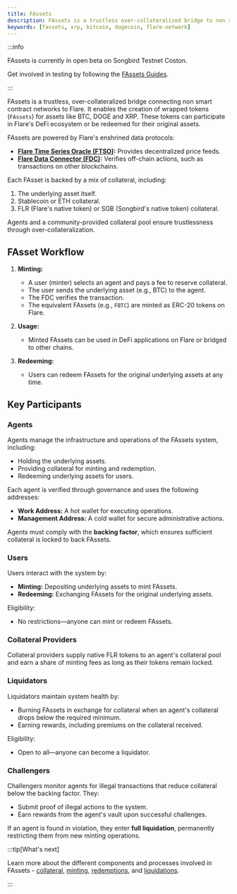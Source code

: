 ```yaml
---
title: FAssets
description: FAssets is a trustless over-collateralized bridge to non smart contract networks to Flare.
keywords: [fassets, xrp, bitcoin, dogecoin, flare-network]
---
```


:::info

FAssets is currently in open beta on Songbird Testnet Coston.

Get involved in testing by following the [FAssets Guides](/category/fassets-guides).

:::

FAssets is a trustless, over-collateralized bridge connecting non smart contract networks to Flare.
It enables the creation of wrapped tokens (`FAssets`) for assets like BTC, DOGE and XRP.
These tokens can participate in Flare's DeFi ecosystem or be redeemed for their original assets.

FAssets are powered by Flare's enshrined data protocols:

- **[Flare Time Series Oracle (FTSO)](/ftso/overview):** Provides decentralized price feeds.
- **[Flare Data Connector (FDC)](/fdc/overview):** Verifies off-chain actions, such as transactions on other blockchains.

Each FAsset is backed by a mix of collateral, including:

1. The underlying asset itself.
2. Stablecoin or ETH collateral.
3. FLR (Flare's native token) or SGB (Songbird's native token) collateral.

Agents and a community-provided collateral pool ensure trustlessness through over-collateralization.

## FAsset Workflow

1. **Minting:**

   - A user (minter) selects an agent and pays a fee to reserve collateral.
   - The user sends the underlying asset (e.g., BTC) to the agent.
   - The FDC verifies the transaction.
   - The equivalent FAssets (e.g., `FBTC`) are minted as ERC-20 tokens on Flare.

2. **Usage:**

   - Minted FAssets can be used in DeFi applications on Flare or bridged to other chains.

3. **Redeeming:**
   - Users can redeem FAssets for the original underlying assets at any time.

## Key Participants

### Agents

Agents manage the infrastructure and operations of the FAssets system, including:

- Holding the underlying assets.
- Providing collateral for minting and redemption.
- Redeeming underlying assets for users.

Each agent is verified through governance and uses the following addresses:

- **Work Address:** A hot wallet for executing operations.
- **Management Address:** A cold wallet for secure administrative actions.

Agents must comply with the **backing factor**, which ensures sufficient collateral is locked to back FAssets.

### Users

Users interact with the system by:

- **Minting:** Depositing underlying assets to mint FAssets.
- **Redeeming:** Exchanging FAssets for the original underlying assets.

Eligibility:

- No restrictions—anyone can mint or redeem FAssets.

### Collateral Providers

Collateral providers supply native FLR tokens to an agent's collateral pool and earn a share of minting fees as long as their tokens remain locked.

### Liquidators

Liquidators maintain system health by:

- Burning FAssets in exchange for collateral when an agent's collateral drops below the required minimum.
- Earning rewards, including premiums on the collateral received.

Eligibility:

- Open to all—anyone can become a liquidator.

### Challengers

Challengers monitor agents for illegal transactions that reduce collateral below the backing factor. They:

- Submit proof of illegal actions to the system.
- Earn rewards from the agent's vault upon successful challenges.

If an agent is found in violation, they enter **full liquidation**, permanently restricting them from new minting operations.

:::tip[What's next]

Learn more about the different components and processes involved in FAssets - [collateral](/fassets/collateral), [minting](/fassets/minting), [redemptions](/fassets/redemption), and [liquidations](/fassets/liquidation).

:::
